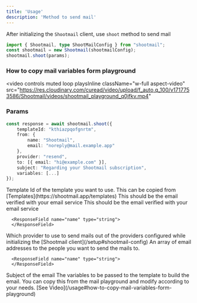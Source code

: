 ```yaml
---
title: 'Usage'
description: 'Method to send mail'
---
```


After initializing the `Shootmail` client, use `shoot` method to send mail
```typescript
import { Shootmail, type ShootMailConfig } from "shootmail";
const shootmail = new Shootmail(shootmailConfig);
shootmail.shoot(params);
```

### How to copy mail variables form playground
<video
  controls
  muted
  loop
  playsInline
  className="w-full aspect-video"
  src="https://res.cloudinary.com/curead/video/upload/f_auto,q_100/v1717753586/Shootmail/videos/shootmail_playground_q0jfkv.mp4"
></video>

### Params

```typescript
const response = await shootmail.shoot({
    templateId: "kthiazpqofgnrtm",
    from: {
        name: "Shootmail",
        email: "noreply@mail.example.app"
    },
    provider: "resend",
    to: [{ email: "hi@example.com" }],
    subject: "Regarding your Shootmail subscription",
    variables: [...]
});
```

<ParamField path="templateId" type="string" required>
  Template Id of the template you want to use. This can be copied from [Templates](https://shootmail.app/templates)
</ParamField>

<ParamField path="from" type="Object" required>
  This should be the email verified with your email service
    <Expandable title="properties">
      <ResponseField name="email" type="string" required>
          This should be the email verified with your email service
      </ResponseField>

      <ResponseField name="name" type="string">
      </ResponseField>
  </Expandable>
</ParamField>

<ParamField path="provider" type="string" required>
    Which provider to use to send mails out of the providers configured while initializing the [Shootmail client](/setup#shootmail-config)
</ParamField>

<ResponseField name="to" type="Array" required>
  An array of email addresses to the people you want to send the mails to.
  <Expandable title="properties">
      <ResponseField name="email" type="string" required>
      </ResponseField>

      <ResponseField name="name" type="string">
      </ResponseField>
  </Expandable>
</ResponseField>

<ParamField path="subject" type="string" required>
    Subject of the email
</ParamField>

<ParamField path="variables" type="Array" required>
    The variables to be passed to the template to build the email. You can copy this from the mail playground
    and modify according to your needs. [See Video](/usage#how-to-copy-mail-variables-form-playground)
</ParamField>